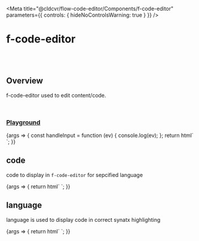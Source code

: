 
<Meta
	title="@cldcvr/flow-code-editor/Components/f-code-editor"
	parameters={{
		controls: { hideNoControlsWarning: true }
	}}
/>

# f-code-editor

<br />
<br />

## Overview

<f-divider></f-divider>

f-code-editor used to edit content/code.

<br />

### [Playground](/story/cldcvr-flow-code-editor-components-f-code-editor--playground)

<Canvas>
	<Story
		name="Playground"
		argTypes={{
			code: { control: "text" },
			language: {
				control: "select",
				options: [
					"scala",
					"python",
					"json",
					"css",
					"scss",
					"less",
					"html",
					"yaml",
					"javascript",
					"typescript"
				]
			}
		}}
		args={{
			code: `%TAG ! tag:clarkevans.com,2002:
--- !shape
  # Use the ! handle for presenting
  # tag:clarkevans.com,2002:circle
- !circle
  center: &ORIGIN {x: 73, y: 129}
  radius: 7
- !line
  start: *ORIGIN
  finish: { x: 89, y: 102 }
- !label
  start: *ORIGIN
  color: 0xFFEEBB
  text: Pretty vector drawing.`,
			language: "scala"
		}}
	>
		{args => {
			const handleInput = function (ev) {
				console.log(ev);
			};
			return html`<f-div padding="x-large" height="100%">
				<f-code-editor
					.code=${args.code}
					.language=${args.language}
					@content-change=${handleInput}
				></f-code-editor>
			</f-div>`;
		}}
	</Story>
</Canvas>

<br />

## code

<f-divider></f-divider>

code to display in `f-code-editor` for sepcified language

<Canvas>
	<Story
		name="code"
		argTypes={{
			code: { control: false },
			language: { control: false }
		}}
		args={{
			code: `object ScalaExample{  
    def main(args:Array[String]){  
        println "Hello Scala"  
    }  
}  `,
			language: "scala"
		}}
	>
		{args => {
			return html`
				<f-div padding="x-large" height="100%">
					<f-code-editor .code=${args.code} .language=${args.language}></f-code-editor>
				</f-div>
			`;
		}}
	</Story>
</Canvas>

## language

<f-divider></f-divider>

language is used to display code in correct synatx highlighting

<Canvas>
	<Story
		name="language"
		argTypes={{
			code: { control: false },
			language: { control: false }
		}}
		args={{
			code: `object ScalaExample{  
    def main(args:Array[String]){  
        println "Hello Scala"  
    }  
}  `,
			language: "scala"
		}}
	>
		{args => {
			return html`
				<f-div padding="x-large" height="100%">
					<f-code-editor .code=${args.code} .language=${args.language}></f-code-editor>
				</f-div>
			`;
		}}
	</Story>
</Canvas>
